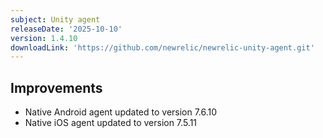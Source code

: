 ```yaml
---
subject: Unity agent
releaseDate: '2025-10-10'
version: 1.4.10
downloadLink: 'https://github.com/newrelic/newrelic-unity-agent.git'
---
```



## Improvements

- Native Android agent updated to version 7.6.10
- Native iOS agent updated to version 7.5.11
